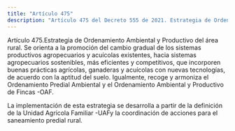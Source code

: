 ```yaml
---
title: "Artículo 475"
description: "Artículo 475 del Decreto 555 de 2021. Estrategia de Ordenamiento Ambiental y Productivo del área rural."
---
```


Artículo 475.Estrategia de Ordenamiento Ambiental y Productivo del área rural. Se orienta a la promoción del cambio gradual de los sistemas productivos agropecuarios y acuícolas existentes, hacia sistemas agropecuarios sostenibles, más eficientes y competitivos, que incorporen buenas prácticas agrícolas, ganaderas y acuícolas con nuevas tecnologías, de acuerdo con la aptitud del suelo. Igualmente, recoge y armoniza el Ordenamiento Predial Ambiental y el Ordenamiento Ambiental y Productivo de Fincas -OAF.
 
La implementación de esta estrategia se desarrolla a partir de la definición de la Unidad Agrícola Familiar -UAFy la coordinación de acciones para el saneamiento predial rural.